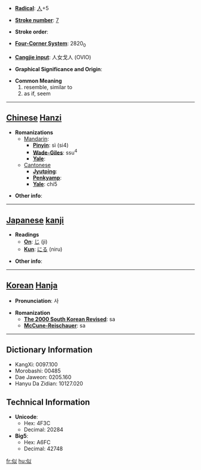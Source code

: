 * '''[[Wiktionary:Chinese radical index| Radical]]''': [[Wiktionary:Chinese radical index 人|人]]+5

* '''[[Wiktionary:Chinese total strokes index|Stroke number]]''': [[Wiktionary:Chinese total strokes index 7|7]]

* '''Stroke order''': 

* '''[[Wiktionary:Chinese four corner index|Four-Corner System]]''': 2820<sub>0</sub>

* '''[[Wiktionary:Chinese Cangjie index|Cangjie input]]''': 人女戈人 (OVIO)

* '''Graphical Significance and Origin''': 

* '''Common Meaning'''
*#resemble, similar to
*# as if, seem


----

== [[Chinese]] [[Hanzi]] ==

* '''Romanizations'''
** [[Mandarin]]:
*** '''[[Pinyin]]''': sì (si4)
*** '''[[Wade-Giles]]''': ssu<sup>4</sup>
*** '''[[Yale]]''': 
**[[Cantonese]]
***'''[[Jyutping]]''':
***'''[[Penkyamp]]''': 
***'''[[Yale]]''': chi5

* '''Other info''': 

----

== [[Japanese]] [[kanji]] ==

* '''Readings'''
** '''[[On]]''': [[じ]] (ji)
** '''[[Kun]]''': [[にる]] (niru)

* '''Other info''':  

----

== [[Korean]] [[Hanja]] ==

* '''Pronunciation''': 사

* '''Romanization'''
** '''[[The 2000 South Korean Revised Romanization|The 2000 South Korean Revised]]''': sa
** '''[[McCune-Reischauer]]''': sa

----

== Dictionary Information ==

* KangXi: 0097.100
* Morobashi: 00485
* Dae Jaweon: 0205.160
* Hanyu Da Zidian: 10127.020

== Technical Information ==

* '''Unicode''':
** Hex: 4F3C
** Decimal: 20284
* '''Big5''':
** Hex: A6FC
** Decimal: 42748
[[fr:似]]
[[hu:似]]